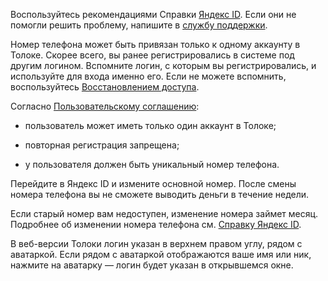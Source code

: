 <Cut title="Не приходит SMS с кодом подтверждения">

Воспользуйтесь рекомендациями Справки [Яндекс ID](https://yandex.ru/support/passport/troubleshooting/phone-problems.html#phone-problems__no-code). Если они не помогли решить проблему, напишите в [службу поддержки](https://yandex.ru/support/passport/troubleshooting/nosms-form.html).

</Cut>

<Cut title="Не могу зарегистрироваться, потому что номер телефона уже привязан к другой учетной записи">

Номер телефона может быть привязан только к одному аккаунту в Толоке. Cкорее всего, вы ранее регистрировались в системе под другим логином. Вспомните логин, с которым вы регистрировались, и используйте для входа именно его. Если не можете вспомнить, воспользуйтесь [Восстановлением доступа](https://passport.yandex.ru/passport?mode=restore).

Согласно [Пользовательскому соглашению](https://yandex.ru/legal/toloka_useragreement/index.html):

- пользователь может иметь только один аккаунт в Толоке;

- повторная регистрация запрещена;

- у пользователя должен быть уникальный номер телефона.

</Cut>

<Cut title="Как поменять номер телефона в моем аккаунте">

Перейдите в Яндекс ID и измените основной номер. После смены номера телефона вы не сможете выводить деньги в течение недели.

<Note mode="note" title="Примечание">

Если старый номер вам недоступен, изменение номера займет месяц. Подробнее об изменении номера телефона см. [Справку Яндекс ID](https://yandex.ru/support/passport/authorization/phone.html#change).

</Note>

</Cut>

<Cut title="Где посмотреть свой логин в веб-версии Толоки">

В веб-версии Толоки логин указан в верхнем правом углу, рядом с аватаркой. Если рядом с аватаркой отображаются ваше имя или ник, нажмите на аватарку — логин будет указан в открывшемся окне.

</Cut>
